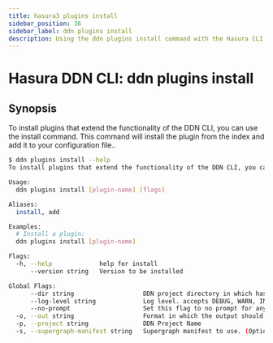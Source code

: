 ```yaml
---
title: hasura3 plugins install
sidebar_position: 36
sidebar_label: ddn plugins install
description: Using the ddn plugins install command with the Hasura CLI
---
```


# Hasura DDN CLI: ddn plugins install 

## Synopsis
To install plugins that extend the functionality of the DDN CLI, you can use the install command. This command will install the plugin from the index and add it to your configuration file..

```bash
$ ddn plugins install --help
To install plugins that extend the functionality of the DDN CLI, you can use the install command. This command will install the plugin from the index and add it to your configuration file.

Usage:
  ddn plugins install [plugin-name] [flags]

Aliases:
  install, add

Examples:
  # Install a plugin:
  ddn plugins install [plugin-name]

Flags:
  -h, --help             help for install
      --version string   Version to be installed

Global Flags:
      --dir string                   DDN project directory in which hasura.yaml is present (default ".")
      --log-level string             Log level. accepts DEBUG, WARN, INFO, ERROR, FATAL (default "INFO")
      --no-prompt                    Set this flag to no prompt for anything, the command fails if any input is missing
  -o, --out string                   Format in which the output should be printed, accepts table, json and yaml (default "table")
  -p, --project string               DDN Project Name
  -s, --supergraph-manifest string   Supergraph manifest to use. (Optional. DefaultSupergraphManifest used  if not provided)
```

